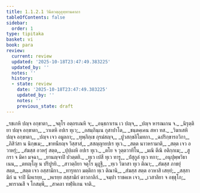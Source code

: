 ```yaml
---
title: 1.1.2.1 วินีตวตฺถุอุทฺทานคาถา
tableOfContents: false
sidebar:
  order: 1
type: tipitaka
basket: vi
book: para
review:
  current: review
  updated: '2025-10-18T23:47:49.383225'
  updated_by: ''
  notes: ''
  history:
  - state: review
    date: '2025-10-18T23:47:49.383225'
    updated_by: ''
    notes: ''
    previous_state: draft
---
```



<DynamicBreadcrumb />


<ReviewStatus review={frontmatter.review} showDetails={true} />

<HypothesisAnnotation frontmatter={frontmatter} />

<Paragraph number="282" type="verses" book="para">
_รชเกหิ ปญฺจ อกฺขาตา,_  
_จตุโร อตฺถรเณหิ จ;_  
_อนฺธกาเรน เว ปญฺจ,_  
_ปญฺจ หารณเกน จ._  

</Paragraph>

<Paragraph number="283" type="verses" book="para">
_นิรุตฺติยา ปญฺจ อกฺขาตา,_  
_วาเตหิ อปเร ทุเว;_  
_อสมฺภินฺเน กุสาปาโต,_  
_ชนฺตคฺเคน สหา ทส._  

</Paragraph>

<Paragraph number="284" type="verses" book="para">
_วิฆาเสหิ ปญฺจ อกฺขาตา,_  
_ปญฺจ เจว อมูลกา;_  
_ทุพฺภิกฺเข กุรมํสญฺจ,_  
_ปูวสกฺขลิโมทกา._  

</Paragraph>

<Paragraph number="285" type="verses" book="para">
_ฉปริกฺขารถวิกา,_  
_ภิสิวํสา น นิกฺขเม;_  
_ขาทนียญฺจ วิสฺสาสํ,_  
_สสญฺญายปเร ทุเว._  

</Paragraph>

<Paragraph number="286" type="verses" book="para">
_สตฺต นาวหรามาติ,_  
_สตฺต เจว อวาหรุํ;_  
_สํฆสฺส อวหรุํ สตฺต,_  
_ปุปฺเผหิ อปเร ทุเว._  

</Paragraph>

<Paragraph number="287" type="verses" book="para">
_ตโย จ วุตฺตวาทิโน,_  
_มณิ ตีณิ อติกฺกเม;_  
_สูกรา จ มิคา มจฺฉา,_  
_ยานญฺจาปิ ปวตฺตยิ._  

</Paragraph>

<Paragraph number="288" type="verses" book="para">
_ทุเว เปสี ทุเว ทารู,_  
_ปํสุกูลํ ทุเว ทกา;_  
_อนุปุพฺพวิธาเนน,_  
_ตทญฺโญ น ปริปูรยิ._  

</Paragraph>

<Paragraph number="289" type="verses" book="para">
_สาวตฺถิยา จตุโร มุฏฺฐี,_  
_ทฺเว วิฆาสา ทุเว ติณา;_  
_สํฆสฺส ภาชยุํ สตฺต,_  
_สตฺต เจว อสฺสามิกา._  

</Paragraph>

<Paragraph number="290" type="verses" book="para">
_ทารุทกา มตฺติกา ทฺเว ติณานิ,_  
_สํฆสฺส สตฺต อวหาสิ เสยฺยํ;_  
_สสฺสามิกํ น จาปิ นีหเรยฺย,_  
_หเรยฺย สสฺสามิกํ ตาวกาลิกํ._  

</Paragraph>

<Paragraph number="291" type="verses" book="para">
_จมฺปา ราชคเห เจว,_  
_เวสาลิยา จ อชฺชุโก;_  
_พาราณสี จ โกสมฺพี,_  
_สาคลา ทฬฺหิเกน จาติ._
</Paragraph>